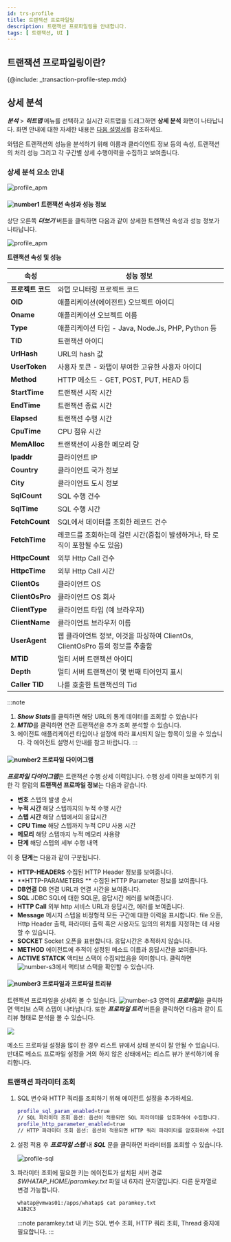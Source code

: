 ```yaml
---
id: trs-profile
title: 트랜잭션 프로파일링
description: 트랜잭션 프로파일링을 안내합니다. 
tags: [ 트랜잭션, UI ]
---
```


## 트랜잭션 프로파일링이란? 
{@include: _transaction-profile-step.mdx} 

## 상세 분석
<!-- 내용 재검토 및 최신화 필요 -->
***분석*** > ***히트맵*** 메뉴를 선택하고 실시간 히트맵을 드래그하면 **상세 분석** 화면이 나타납니다. 화면 안내에 대한 자세한 내용은 [다음 설명서](trs-view#상세-분석)를 참조하세요. 

와탭은 트랜잭션의 성능을 분석하기 위해 이름과 클라이언트 정보 등의 속성, 트랜잭션의 처리 성능 그리고 각 구간별 상세 수행이력을 수집하고 보여줍니다.

### 상세 분석 요소 안내

![profile_apm](/img/trs-profile-detail-view.png)
<!-- ![profile_apm](/img/trs-hitmap-analysis.png) -->

#### ![number1](/img/number-01.png) 트랜잭션 속성과 성능 정보

상단 오른쪽 ***더보기*** 버튼을 클릭하면 다음과 같이 상세한 트랜잭션 속성과 성능 정보가 나타납니다.

![profile_apm](/img/trs-profile-detail-view-upper.png)

<!-- 이 중 상단에 위치한 트랜잭션 속성과 성능 정보에 대한 설명은 다음과 같습니다. -->
<!-- 이미지 최신화 진행 중 1109-->
<!-- ![profile_apm_trs](https://img.whatap.io/media/images/Screenshot_2020-12-15_W_JAVA_DEMO_5490_-_Application_Monitoring14.png)-->

**트랜잭션 속성 및 성능**
<!-- 표기 방식 고민 -->
|속성|성능 정보|
|----|----|
|**프로젝트 코드**|와탭 모니터링 프로젝트 코드|
|**OID**|애플리케이션(에이전트) 오브젝트 아이디|
|**Oname**|애플리케이션 오브젝트 이름|
|**Type**|애플리케이션 타입 - Java, Node.Js, PHP, Python 등|
|**TID**|트랜잭션 아이디|
|**UrlHash**|URL의 hash 값|
|**UserToken**|사용자 토큰 - 와탭이 부여한 고유한 사용자 아이디|
|**Method**|HTTP 메소드 - GET, POST, PUT, HEAD 등|
|**StartTime**|트랜잭션 시작 시간|
|**EndTime**|트랜잭션 종료 시간|
|**Elapsed**|트랜잭션 수행 시간|
|**CpuTime**|CPU 점유 시간|
|**MemAlloc**|트랜잭션이 사용한 메모리 량|
|**Ipaddr**|클라이언트 IP|
|**Country**|클라이언트 국가 정보|
|**City**|클라이언트 도시 정보|
|**SqlCount**|SQL 수행 건수|
|**SqlTime**|SQL 수행 시간|
|**FetchCount**|SQL에서 데이터를 조회한 레코드 건수|
|**FetchTime**|레코드를 조회하는데 걸린 시간(중첩이 발생하거나, 타 로직이 포함될 수도 있음)|
|**HttpcCount**|외부 Http Call 건수|
|**HttpcTime**|외부 Http Call 시간|
|**ClientOs**|클라이언트 OS|
|**ClientOsPro**|클라이언트 OS 회사|
|**ClientType**|클라이언트 타입 (예 브라우저)|
|**ClientName**|클라이언트 브라우저 이름|
|**UserAgent**|웹 클라이언트 정보, 이것을 파싱하여 ClientOs, ClientOsPro 등의 정보를 추출함|
|**MTID**|멀티 서버 트랜잭션 아이디|
|**Depth**|멀티 서버 트랜잭션이 몇 번째 티어인지 표시|
|**Caller TID**|나를 호출한 트랜잭션의 Tid|

<!-- 연관 트랜잭션_멀티 서버 트랜잭션 연계 추적은 고급 기능 쳅터에서 별도 설명되어 있습니다. -->
<!-- ⓵ ⓶ #SQL 파라미터 조회 옵션-->

:::note
1. ***Show Stats***를 클릭하면 해당 URL의 통계 데이터를 조회할 수 있습니다
1. ***MTID***를 클릭하면 연관 트랜잭션을 추가 조회 분석할 수 있습니다. 
1. 에이전트 애플리케이션 타입이나 설정에 따라 표시되지 않는 항목이 있을 수 있습니다. 각 에이전트 설명서 안내를 참고 바랍니다.
:::

#### ![number2](/img/number-02.png) 프로파일 다이어그램

***프로파일 다이어그램***은 트랜잭션 수행 상세 이력입니다. 수행 상세 이력을 보여주기 위한 각 칼럼의 **트랜잭션 프로파일 정보**는 다음과 같습니다.

* **번호** 스텝의 발생 순서
* **누적 시간** 해당 스텝까지의 누적 수행 시간
* **스텝 시간** 해당 스텝에서의 응답시간
* **CPU Time** 해당 스텝까지 누적 CPU 사용 시간
* **메모리** 해당 스텝까지 누적 메모리 사용량
* **단계** 해당 스텝의 세부 수행 내역

이 중 **단계**는 다음과 같이 구분됩니다.

* **HTTP-HEADERS** 수집된 HTTP Header 정보를 보여줍니다.
* **HTTP-PARAMETERS	** 수집된 HTTP Parameter 정보를 보여줍니다.
* **DB연결** DB 연결 URL과 연결 시간을 보여줍니다.
* **SQL** JDBC SQL에 대한 SQL문, 응답시간 에러를 보여줍니다.
* **HTTP Call** 외부 http 서비스 URL과 응답시간, 에러를 보여줍니다.
* **Message** 메시지 스텝을 비정형적 모든 구간에 대한 이력을 표시합니다. file 오픈, Http Header 출력, 파라미터 출력 혹은 사용자도 임의의 위치를 지정하는 데 사용할 수 있습니다.
* **SOCKET** Socket 오픈을 표현합니다. 응답시간은 추적하지 않습니다.
* **METHOD** 에이전트에 추적이 설정된 메소드 이름과 응답시간을 보여줍니다.
* **ACTIVE STATCK** 액티브 스택이 수집되었음을 의미합니다. 클릭하면 ![number-s3](/img/number-03.png)에서 액티브 스택을 확인할 수 있습니다.

#### ![number3](/img/number-03.png) 프로파일과 프로파일 트리뷰

트랜잭션 프로파일을 상세히 볼 수 있습니다. ![number-s3](/img/number-03.png) 영역의 ***프로파일***을 클릭하면 액티브 스택 스텝이 나타납니다. 또한 ***프로파일 트리*** 버튼을 클릭하면 다음과 같이 트리뷰 형태로 분석을 볼 수 있습니다.

![](https://img.whatap.io/media/images/Screenshot_2020-12-15_W_JAVA_DEMO_5490_-_Application_Monitoring17.png)

메소드 프로파일 설정을 많이 한 경우 리스트 뷰에서 상태 분석이 잘 안될 수 있습니다. 반대로 메소드 프로파일 설정을 거의 하지 않은 상태에서는 리스트 뷰가 분석하기에 유리합니다.


### 트랜잭션 파라미터 조회

1. SQL 변수와 HTTP 쿼리를 조회하기 위해 에이전트 설정을 추가하세요.

    ```bash title='whatap.conf' {1,3}
    profile_sql_param_enabled=true 
    // SQL 파라미터 조회 옵션: 옵션이 적용되면 SQL 파라미터를 암호화하여 수집합니다.
    profile_http_parameter_enabled=true 
    // HTTP 파라미터 조회 옵션: 옵션이 적용되면 HTTP 쿼리 파라미터를 암호화하여 수집합니다.
    ```

1. 설정 적용 후 ***프로파일 스텝*** 내 ***SQL*** 문을 클릭하면 파라미터를 조회할 수 있습니다.

    ![profile-sql](https://img.whatap.io/media/images/Screenshot_2020-12-15_W_JAVA_DEMO_5490_-_Application_Monitoring18.png)

1. 파라미터 조회에 필요한 키는 에이전트가 설치된 서버 경로 *$WHATAP_HOME/paramkey.txt* 파일 내 6자리 문자열입니다. 다른 문자열로 변경 가능합니다.

    ```bash title='paramkey.txt'
    whatap@vmwas01:/apps/whatap$ cat paramkey.txt
    A1B2C3
    ```

    :::note
    paramkey.txt 내 키는 SQL 변수 조회, HTTP 쿼리 조회, Thread 중지에 필요합니다.
    :::
